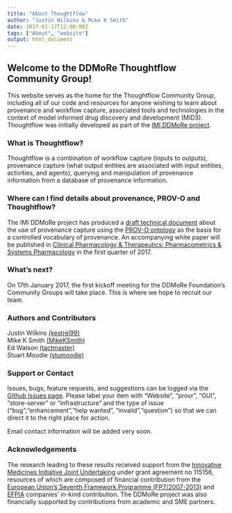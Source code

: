 ```yaml
---
title: "About Thoughtflow"
author: "Justin Wilkins & Mike K Smith"
date: 2017-01-17T12:00:00Z
tags: ["About", "website"]
output: html_document
---
```

## Welcome to the DDMoRe Thoughtflow Community Group!
This website serves as the home for the Thoughtflow Community Group, including 
all of our code and resources for anyone wishing to learn
about provenance and workflow capture, associated tools and 
technologies in the context of model informed drug discovery
and development (MID3). Thoughtflow was initially developed as part
of the [IMI DDMoRe project](http://ddmore.eu/product/pharmacometric-workflow).

### What is Thoughtflow?
Thoughtflow is a combination of workflow capture (inputs to outputs), 
provenance capture (what output entities are associated with input entities,
activities, and agents), querying and manipulation of provenance information 
from a database of provenance information.

### Where can I find details about provenance, PROV-O and Thoughtflow?
The IMI DDMoRe project has produced a [draft technical document](Capturing_Pharmacometrics_Workflow_Concepts_with_PROV-O_311016.pdf) about the use of provenance capture
using the [PROV-O ontology](https://www.w3.org/TR/prov-o/) as the basis for 
a controlled vocabulary of provenance. An accompanying white paper will be published in
[Clinical Pharmacology & Therapeutics: Pharmacometrics & Systems Pharmacology](http://ascpt.onlinelibrary.wiley.com/hub/journal/10.1002/(ISSN)2163-8306/) in the first quarter of 2017.

### What's next?
On 17th January 2017, the first kickoff meeting for the DDMoRe Foundation's 
Community Groups will take place. This is where we hope to recruit our team.

### Authors and Contributors
Justin Wilkins [(kestrel99)](https://github.com/kestrel99)  
Mike K Smith [(MikeKSmith)](https://github.com/MikeKSmith)   
Ed Watson [(tactmaster)](https://github.com/tactmaster)  
Stuart Moodie [(stumoodie)](https://github.com/stumoodie)

### Support or Contact
Issues, bugs, feature requests, and suggestions can be logged via 
the [Github Issues page](https://github.com/DDMoReThoughtflow/website/issues).
Please label your item with "Website", "provr", "GUI", "store-server" or 
"infrastructure" and the type of issue ("bug","enhancement","help wanted",
"invalid","question") so that we can direct it to the right place for action.  

Email contact information will be added very soon.

### Acknowledgements
The research leading to these results received support from the [Innovative Medicines Initiative Joint Undertaking](http://www.imi.europa.eu/) under grant agreement no 115156, resources of which are composed of financial contribution from the [European Union's Seventh Framework Programme (FP7/2007-2013)](https://ec.europa.eu/research/fp7/index_en.cfm) and [EFPIA](https://www.efpia.eu) companies' in-kind contribution. The DDMoRe project was also financially supported by contributions from academic and SME partners.
